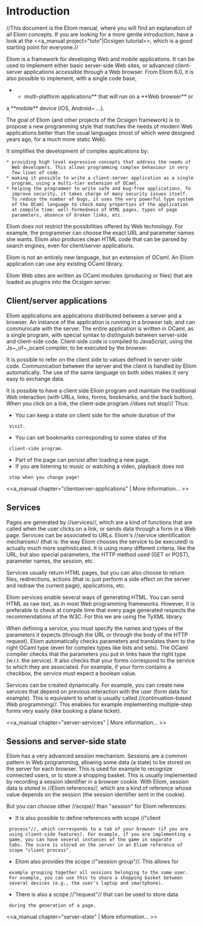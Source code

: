 =Introduction=

//This document is the Eliom manual, where you will find an
explanation of all Eliom concepts. If you are looking for a more
gentle introduction, have a look at the <<a_manual
project="tuto"|Ocsigen tutorial>>, which is a good starting point for
everyone.//

Eliom is a framework for developing Web and mobile applications.
It can be used to implement either basic server-side Web sites,
or advanced client-server applications accessible through a Web browser.
From Eliom 6.0,
it is also possible to implement, with a single code base,
**multi-platform applications** that will run on a **Web browser** or
a **mobile** device (iOS, Android~ ...).

The goal of Eliom (and other projects of the Ocsigen framework)
is to propose a new programming style that
matches the needs of modern Web applications better
than the usual languages (most of which were designed years ago,
for a much more static Web).

It simplifies the development of complex applications by:

 * providing high level expressive concepts that address the needs of
   Web developers. This allows programming complex behaviour in very
   few lines of code.
 * making it possible to write a client-server application as a single
   program, using a multi-tier extension of OCaml.
 * helping the programmer to write safe and bug-free applications. To
   improve security, it takes charge of many security issues itself.
   To reduce the number of bugs, it uses the very powerful type system
   of the OCaml language to check many properties of the application
   at compile time: well-formedness of HTML pages, types of page
   parameters, absence of broken links, etc.


Eliom does not restrict the possibilities offered by Web
technology. For example, the programmer can choose the exact URL
and parameter names she wants. Eliom also produces clean HTML code
that can be parsed by search engines, even for client/server
applications.

Eliom is not an entirely new language, but an extension of OCaml. An
Eliom application can use any existing OCaml library.

Eliom Web sites are written as OCaml modules (producing {{{cma}}} or
{{{cmxs}}} files) that are loaded as plugins into the Ocsigen server.

==Client/server applications==

Eliom applications are applications distributed between a server and a
browser. An instance of the application is running in a browser tab,
and can communicate with the server. The entire application is written
in OCaml, as a single program, with special syntax to distinguish
between server-side and client-side code.  Client-side code is
compiled to JavaScript, using the Js~_of~_ocaml compiler, to be
executed by the browser.

It is possible to refer on the client side to values defined in
server-side code. Communication between the server and the client is
handled by Eliom automatically. The use of the same language on both
sides makes it very easy to exchange data.

It is possible to have a client side Eliom program and maintain the
traditional Web interaction (with URLs, links, forms, bookmarks, and
the back button).  When you click on a link, the client-side program
//does not stop!// Thus:

* You can keep a state on client side for the whole duration of the
  visit.
* You can set bookmarks corresponding to some states of the
  client-side program.
* Part of the page can persist after loading a new page.
* If you are listening to music or watching a video, playback does not
  stop when you change page!

<<a_manual chapter="clientserver-applications" | More information... >>

==Services==

Pages are generated by //services//, which are a kind of functions
that are called when the user clicks on a link, or sends data through
a form in a Web page. Services can be associated to URLs. Eliom's
//service identification mechanism// (that is: the way Eliom chooses
the service to be executed) is actually much more sophisticated. It is
using many different criteria, like the URL, but also special
parameters, the HTTP method used (GET or POST), parameter names, the
session, etc.

Services usually return HTML pages, but you can also choose to return
files, redirections, actions (that is: just perform a side effect on
the server and redraw the current page), applications, etc.

Eliom services enable several ways of generating HTML. You can send
HTML as raw text, as in most Web programming frameworks. However, it
is preferable to check at compile time that every page generated
respects the recommendations of the W3C. For this we are using the
TyXML library.

When defining a service, you must specify the names and types of the
parameters it expects (through the URL or through the body of the HTTP
request).  Eliom automatically checks parameters and translates them
to the right OCaml type (even for complex types like lists and sets).
The OCaml compiler checks that the parameters you put in links have
the right type (w.r.t. the service). It also checks that your forms
correspond to the service to which they are associated. For example,
if your form contains a checkbox, the service must expect a boolean
value.

Services can be created dynamically. For example, you can create new
services that depend on previous interaction with the user (form data
for example). This is equivalent to what is usually called
//continuation-based Web programming//. This enables for example
implementing multiple-step forms very easily (like booking a plane
ticket).

<<a_manual chapter="server-services" | More information... >>

==Sessions and server-side state==

Eliom has a very advanced session mechanism.  Sessions are a
common pattern in Web programming, allowing some data (a state) to be
stored on the server for each browser. This is used for example to
recognize connected users, or to store a shopping basket. This is
usually implemented by recording a session identifier in a browser
cookie. With Eliom, session data is stored in //Eliom references//,
which are a kind of reference whose value depends on the session (the
session identifier sent in the cookie).

But you can choose other //scope// than "session" for Eliom
references:
* It is also possible to define references with scope //"client
  process"//, which corresponds to a tab of your browser (if you are
  using client-side features). For example, if you are implementing a
  game, you can have several instances of the game in separate
  tabs. The score is stored on the server in an Eliom reference of
  scope "client process".
* Eliom also provides the scope //"session group"//. This allows for
  example grouping together all sessions belonging to the same user.
  For example, you can use this to share a shopping basket between
  several devices (e.g., the user's laptop and smartphone).
* There is also a scope //"request"// that can be used to store data
  during the generation of a page.

<<a_manual chapter="server-state" | More information... >>
